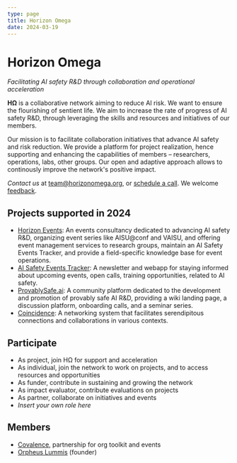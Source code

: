 ```yaml
---
type: page
title: Horizon Omega
date: 2024-03-19
---
```


# Horizon Omega

*Facilitating AI safety R&D through collaboration and operational acceleration*

**HΩ** is a collaborative network aiming to reduce AI risk. We want to ensure the flourishing of sentient life. We aim to increase the rate of progress of AI safety R&D, through leveraging the skills and resources and initiatives of our members.

Our mission is to facilitate collaboration initiatives that advance AI safety and risk reduction. We provide a platform for project realization, hence supporting and enhancing the capabilities of members – researchers, operations, labs, other groups. Our open and adaptive approach allows to continously improve the network's positive impact.

*Contact us* at [team@horizonomega.org](mailto:team@horizonomega.org), or [schedule a call](https://cal.com/horizonomega). We welcome [feedback](https://airtable.com/app2x6pt40F3Xkisy/pagBCOPJWd7KSWe1d/form).



## Projects supported in 2024
- [Horizon Events](https://horizonevents.info): An events consultancy dedicated to advancing AI safety R&D, organizing event series like AISU@conf and VAISU, and offering event management services to research groups, maintain an AI Safety Events Tracker, and provide a field-specific knowledge base for event operations.
- [AI Safety Events Tracker](https://aisafety.events): A newsletter and webapp for staying informed about upcoming events, open calls, training opportunities, related to AI safety.
- [ProvablySafe.ai](https://provablysafe.ai): A community platform dedicated to the development and promotion of provably safe AI R&D, providing a wiki landing page, a discussion platform, onboarding calls, and a seminar series.
- [Coincidence](https://coincidence.network): A networking system that facilitates serendipitous connections and collaborations in various contexts.


## Participate
- As project, join HΩ for support and acceleration
- As individual, join the network to work on projects, and to access resources and opportunities
- As funder, contribute in sustaining and growing the network
- As impact evaluator, contribute evaluations on projects
- As partner, collaborate on initiatives and events
- *Insert your own role here*


## Members

- [Covalence](https://www.covalence.info/), partnership for org toolkit and events
- [Orpheus Lummis](https://orpheuslummis.info/) (founder)

